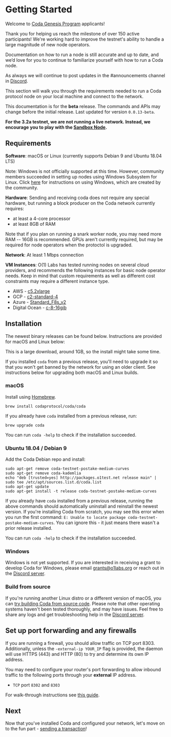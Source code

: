 
# Getting Started

<Alert kind="welcome">

Welcome to [Coda Genesis Program](https://codaprotocol.com/genesis) applicants!

Thank you for helping us reach the milestone of over 150 active participants! We're working hard to improve the testnet's ability to handle a large magnitude of new node operators.
 
Documentation on how to run a node is still accurate and up to date, and we’d love for you to continue to familiarize yourself with how to run a Coda node.

As always we will continue to post updates in the #announcements channel in [Discord](https://bit.ly/CodaDiscord).

</Alert>

This section will walk you through the requirements needed to run a Coda protocol node on your local machine and connect to the network.

<Alert>

  This documentation is for the **beta** release. The commands and APIs may change before the initial release. Last updated for version `0.0.13-beta`.

  **For the 3.2a testnet, we are not running a live network. Instead, we encourage you to play with the [Sandbox Node](/docs/developers/sandbox-node).**

</Alert>

## Requirements

**Software**: macOS or Linux (currently supports Debian 9 and Ubuntu 18.04 LTS)

Note: Windows is not officially supported at this time. However, community members succeeded in setting up nodes using Windows Subsystem for Linux. Click [here](https://codawiki.com/index.php?title=Coda_on_Windows) for instructions on using Windows, which are created by the community.

**Hardware**: Sending and receiving coda does not require any special hardware, but running a block producer on the Coda network currently requires:

- at least a 4-core processor
- at least 8GB of RAM

Note that if you plan on running a snark worker node, you may need more RAM -- 16GB is recommended. GPUs aren't currently required, but may be required for node operators when the protoctol is upgraded.

**Network**: At least 1 Mbps connection

**VM Instances**:
O(1) Labs has tested running nodes on several cloud providers, and recommends the following instances for basic node operator needs. Keep in mind that custom requirements as well as different cost constraints may require a different instance type.

- AWS - [c5.2xlarge](https://www.ec2instances.info/?filter=c5.2xl&region=us-west-2&cost_duration=daily&selected=c5.2xlarge)
- GCP - [c2-standard-4](https://cloud.google.com/compute/docs/machine-types)
- Azure - [Standard_F8s_v2](https://docs.microsoft.com/en-us/azure/virtual-machines/windows/sizes-compute#fsv2-series-1)
- Digital Ocean - [c-8-16gib](https://cloud.digitalocean.com/droplets/new?size=c-8-16gib)

## Installation

The newest binary releases can be found below. Instructions are provided for macOS and Linux below:

This is a large download, around 1GB, so the install might take some time.

<Alert kind="warning">

  If you installed `coda` from a previous release, you'll need to upgrade it so that you won't get banned by the network for using an older client. See instructions below for upgrading both macOS and Linux builds.

</Alert>

### macOS

Install using [Homebrew](https://brew.sh).
```
brew install codaprotocol/coda/coda
```

If you already have `coda` installed from a previous release, run:
```
brew upgrade coda
```

You can run `coda -help` to check if the installation succeeded.

### Ubuntu 18.04 / Debian 9

Add the Coda Debian repo and install:

```
sudo apt-get remove coda-testnet-postake-medium-curves
sudo apt-get remove coda-kademlia
echo "deb [trusted=yes] http://packages.o1test.net release main" | sudo tee /etc/apt/sources.list.d/coda.list
sudo apt-get update
sudo apt-get install -t release coda-testnet-postake-medium-curves
```

If you already have `coda` installed from a previous release, running the above commands should automatically uninstall and reinstall the newest version. If you're installing Coda from scratch, you may see this error when you run the first command: `E: Unable to locate package coda-testnet-postake-medium-curves`. You can ignore this - it just means there wasn't a prior release installed.

You can run `coda -help` to check if the installation succeeded.

### Windows

Windows is not yet supported. If you are interested in receiving a grant to develop Coda for Windows, please email grants@o1labs.org or reach out in the [Discord server](https://bit.ly/CodaDiscord).

### Build from source

If you're running another Linux distro or a different version of macOS, you can [try building Coda from source code](https://github.com/CodaProtocol/coda/blob/master/README-dev.md#building-coda). Please note that other operating systems haven't been tested thoroughly, and may have issues. Feel free to share any logs and get troubleshooting help in the [Discord server](https://bit.ly/CodaDiscord).

## Set up port forwarding and any firewalls

If you are running a firewall, you should allow traffic on TCP port 8303. Additionally, unless the `-external-ip YOUR_IP` flag is provided, the daemon will use HTTPS (443) and HTTP (80) to try and determine its own IP address.

You may need to configure your router's port forwarding to allow inbound traffic to the following ports through your **external** IP address.

- `TCP` port `8302` and `8303`

For walk-through instructions see [this guide](/docs/troubleshooting/#port-forwarding).
## Next
 
Now that you've installed Coda and configured your network, let's move on to the fun part - [sending a transaction](/docs/my-first-transaction/)!

